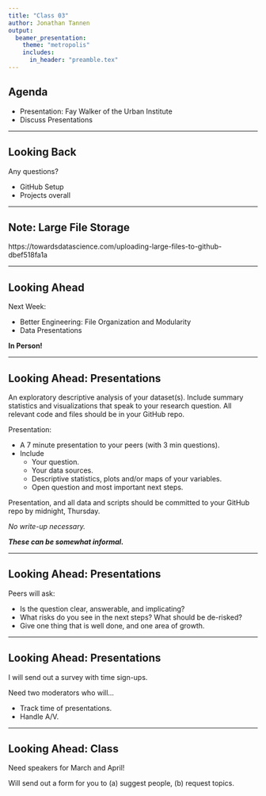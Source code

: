 ```yaml
---
title: "Class 03"
author: Jonathan Tannen
output: 
  beamer_presentation:
    theme: "metropolis"
    includes:
      in_header: "preamble.tex"
---
```


## Agenda

- Presentation: Fay Walker of the Urban Institute
- Discuss Presentations

---

## Looking Back

Any questions?

- GitHub Setup
- Projects overall

---

## Note: Large File Storage

https://towardsdatascience.com/uploading-large-files-to-github-dbef518fa1a


---

## Looking Ahead

Next Week:

- Better Engineering: File Organization and Modularity
- Data Presentations


**In Person!**


---

## Looking Ahead: Presentations

An exploratory descriptive analysis of your dataset(s). Include summary statistics and visualizations that speak to your research question. All relevant code and files should be in your GitHub repo.

Presentation:

- A 7 minute presentation to your peers (with 3 min questions).
- Include 
    - Your question.
    - Your data sources.
    - Descriptive statistics, plots and/or maps of your variables.
    - Open question and most important next steps.
    
Presentation, and all data and scripts should be committed to your GitHub repo by midnight, Thursday.

*No write-up necessary.*

***These can be somewhat informal.***

---

## Looking Ahead: Presentations

Peers will ask: 

- Is the question clear, answerable, and implicating?
- What risks do you see in the next steps? What should be de-risked?
- Give one thing that is well done, and one area of growth.

---

## Looking Ahead: Presentations

I will send out a survey with time sign-ups.

Need two moderators who will...

- Track time of presentations.
- Handle A/V.


---

## Looking Ahead: Class

Need speakers for March and April!

Will send out a form for you to (a) suggest people, (b) request topics.

